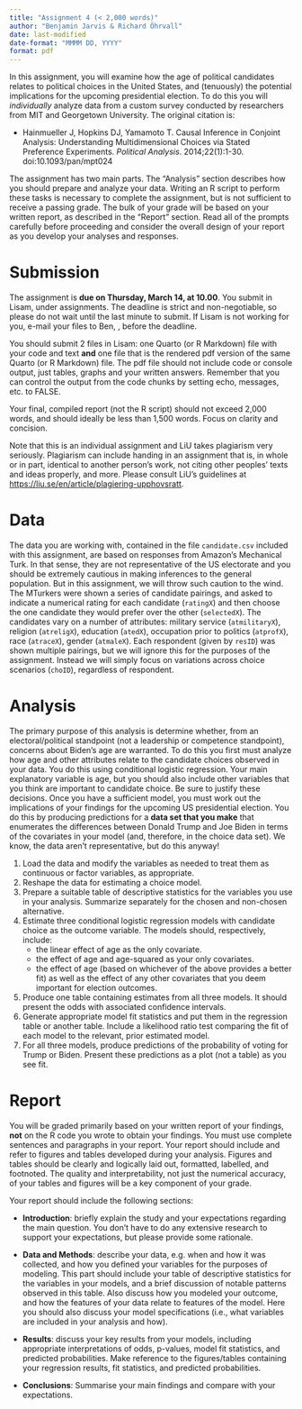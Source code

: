 ```yaml
---
title: "Assignment 4 (< 2,000 words)"
author: "Benjamin Jarvis & Richard Öhrvall"
date: last-modified
date-format: "MMMM DD, YYYY"
format: pdf
---
```


In this assignment, you will examine how the age of political candidates relates to political choices in the United States, and (tenuously) the potential implications for the upcoming presidential election. To do this you will *individually* analyze data from a custom survey conducted by researchers from MIT and Georgetown University. The original citation is:

  * Hainmueller J, Hopkins DJ, Yamamoto T. Causal Inference in Conjoint Analysis: Understanding Multidimensional Choices via Stated Preference Experiments. *Political Analysis*. 2014;22(1):1-30. doi:10.1093/pan/mpt024

The assignment has two main parts. The "Analysis" section describes how you should prepare and analyze your data. Writing an R script to perform these tasks is necessary to complete the assignment, but is not sufficient to receive a passing grade. The bulk of your grade will be based on your written report, as described in the "Report" section. Read all of the prompts carefully before proceeding and consider the overall design of your report as you develop your analyses and responses.

# Submission

The assignment is **due on Thursday, March 14, at 10.00**. You submit in Lisam, under assignments. The deadline is strict and non-negotiable, so please do not wait until the last minute to submit. If Lisam is not working for you, e-mail your files to Ben, \texttt{benjamin.jarvis@liu.se}, before the deadline.

You should submit 2 files in Lisam: one Quarto (or R Markdown) file with your code and text **and** one file that is the rendered pdf version of the same Quarto (or R Markdown) file. The pdf file should not include code or console output, just tables, graphs and your written answers. Remember that you can control the output from the code chunks by setting echo, messages, etc. to FALSE.

Your final, compiled report (not the R script) should not exceed 2,000 words, and should ideally be less than 1,500 words. Focus on clarity and concision.

Note that this is an individual assignment and LiU takes plagiarism very seriously. Plagiarism can include handing in an assignment that is, in whole or in part, identical to another person's work, not citing other peoples' texts and ideas properly, and more. Please consult LiU's guidelines at <https://liu.se/en/article/plagiering-upphovsratt>.

# Data

The data you are working with, contained in the file `candidate.csv` included with this assignment, are based on responses from Amazon's Mechanical Turk. In that sense, they are not representative of the US electorate and you should be extremely cautious in making inferences to the general population. But in this assignment, we will throw such caution to the wind. The MTurkers were shown a series of candidate pairings, and asked to indicate a numerical rating for each candidate (`ratingX`) and then choose the one candidate they would prefer over the other (`selectedX`).  The candidates vary on a number of attributes: military service (`atmilitaryX`), religion (`atreligX`), education (`atedX`), occupation prior to politics (`atprofX`), race (`atraceX`), gender (`atmaleX`). Each respondent (given by `resID`) was shown multiple pairings, but we will ignore this for the purposes of the assignment. Instead we will simply focus on variations across choice scenarios (`choID`), regardless of respondent. 

# Analysis

The primary purpose of this analysis is determine whether, from an electoral/political standpoint (not a leadership or competence standpoint), concerns about Biden's age are warranted. To do this you first must analyze how age and other attributes relate to the candidate choices observed in your data. You do this using conditional logistic regression. Your main explanatory variable is age, but you should also include other variables that you think are important to candidate choice. Be sure to justify these decisions. Once you have a sufficient model, you must work out the implications of your findings for the upcoming US presidential election. You do this by producing predictions for a **data set that you make** that enumerates the differences between Donald Trump and Joe Biden in terms of the covariates in your model (and, therefore, in the choice data set). We know, the data aren't representative, but do this anyway!

1. Load the data and modify the variables as needed to treat them as continuous or factor variables, as appropriate.
2. Reshape the data for estimating a choice model.
3. Prepare a suitable table of descriptive statistics for the variables you use in your analysis. Summarize separately for the chosen and non-chosen alternative. 
4. Estimate three conditional logistic regression models with candidate choice as the outcome variable. The models should, respectively, include:
    - the linear effect of age as the only covariate.
    - the effect of age and age-squared as your only covariates.
    - the effect of age (based on whichever of the above provides a better fit) as well as the effect of any other covariates that you deem important for election outcomes.
5. Produce one table containing estimates from all three models. It should present the odds with associated confidence intervals. 
6. Generate appropriate model fit statistics and put them in the regression table or another table. Include a likelihood ratio test comparing the fit of each model to the relevant, prior estimated model.
7. For all three models, produce predictions of the probability of voting for Trump or Biden. Present these predictions as a plot (not a table) as you see fit.

# Report

You will be graded primarily based on your written report of your findings, **not** on the R code you wrote to obtain your findings. You must use complete sentences and paragraphs in your report. Your report should include and refer to figures and tables developed during your analysis. Figures and tables should be clearly and logically laid out, formatted, labelled, and footnoted. The quality and interpretability, not just the numerical accuracy, of your tables and figures will be a key component of your grade.

Your report should include the following sections:

-   **Introduction**: briefly explain the study and your expectations regarding the main question. You don't have to do any extensive research to support your expectations, but please provide some rationale.

-   **Data and Methods**: describe your data, e.g. when and how it was collected, and how you defined your variables for the purposes of modeling. This part should include your table of descriptive statistics for the variables in your models, and a brief discussion of notable patterns observed in this table. Also discuss how you modeled your outcome, and how the features of your data relate to features of the model. Here you should also discuss your model specifications (i.e., what variables are included in your analysis and how).

-   **Results**: discuss your key results from your models, including appropriate interpretations of odds, p-values, model fit statistics, and predicted probabilities. Make reference to the figures/tables containing your regression results, fit statistics, and predicted probabilities.

-   **Conclusions**: Summarise your main findings and compare with your expectations.

